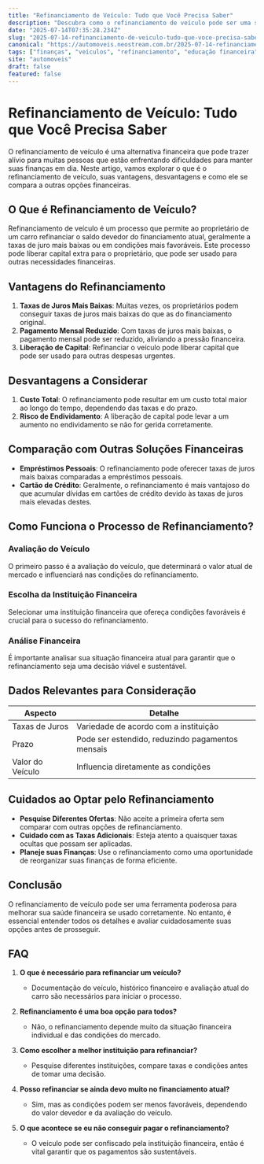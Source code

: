 ```yaml
---
title: "Refinanciamento de Veículo: Tudo que Você Precisa Saber"
description: "Descubra como o refinanciamento de veículo pode ser uma solução financeira viável. Saiba mais sobre o processo, vantagens e cuidados necessários."
date: "2025-07-14T07:35:28.234Z"
slug: "2025-07-14-refinanciamento-de-veiculo-tudo-que-voce-precisa-saber"
canonical: "https://automoveis.neostream.com.br/2025-07-14-refinanciamento-de-veiculo-tudo-que-voce-precisa-saber"
tags: ["finanças", "veículos", "refinanciamento", "educação financeira", "mercado automotivo"]
site: "automoveis"
draft: false
featured: false
---
```


# Refinanciamento de Veículo: Tudo que Você Precisa Saber

O refinanciamento de veículo é uma alternativa financeira que pode trazer alívio para muitas pessoas que estão enfrentando dificuldades para manter suas finanças em dia. Neste artigo, vamos explorar o que é o refinanciamento de veículo, suas vantagens, desvantagens e como ele se compara a outras opções financeiras.

## O Que é Refinanciamento de Veículo?

Refinanciamento de veículo é um processo que permite ao proprietário de um carro refinanciar o saldo devedor do financiamento atual, geralmente a taxas de juro mais baixas ou em condições mais favoráveis. Este processo pode liberar capital extra para o proprietário, que pode ser usado para outras necessidades financeiras.

## Vantagens do Refinanciamento

1. **Taxas de Juros Mais Baixas**: Muitas vezes, os proprietários podem conseguir taxas de juros mais baixas do que as do financiamento original.
2. **Pagamento Mensal Reduzido**: Com taxas de juros mais baixas, o pagamento mensal pode ser reduzido, aliviando a pressão financeira.
3. **Liberação de Capital**: Refinanciar o veículo pode liberar capital que pode ser usado para outras despesas urgentes.

## Desvantagens a Considerar

1. **Custo Total**: O refinanciamento pode resultar em um custo total maior ao longo do tempo, dependendo das taxas e do prazo.
2. **Risco de Endividamento**: A liberação de capital pode levar a um aumento no endividamento se não for gerida corretamente.

## Comparação com Outras Soluções Financeiras

- **Empréstimos Pessoais**: O refinanciamento pode oferecer taxas de juros mais baixas comparadas a empréstimos pessoais.
- **Cartão de Crédito**: Geralmente, o refinanciamento é mais vantajoso do que acumular dívidas em cartões de crédito devido às taxas de juros mais elevadas destes.

## Como Funciona o Processo de Refinanciamento?

### Avaliação do Veículo

O primeiro passo é a avaliação do veículo, que determinará o valor atual de mercado e influenciará nas condições do refinanciamento.

### Escolha da Instituição Financeira

Selecionar uma instituição financeira que ofereça condições favoráveis é crucial para o sucesso do refinanciamento.

### Análise Financeira

É importante analisar sua situação financeira atual para garantir que o refinanciamento seja uma decisão viável e sustentável.

## Dados Relevantes para Consideração

| Aspecto | Detalhe |
|---------|---------|
| Taxas de Juros | Variedade de acordo com a instituição |
| Prazo | Pode ser estendido, reduzindo pagamentos mensais |
| Valor do Veículo | Influencia diretamente as condições |

## Cuidados ao Optar pelo Refinanciamento

- **Pesquise Diferentes Ofertas**: Não aceite a primeira oferta sem comparar com outras opções de refinanciamento.
- **Cuidado com as Taxas Adicionais**: Esteja atento a quaisquer taxas ocultas que possam ser aplicadas.
- **Planeje suas Finanças**: Use o refinanciamento como uma oportunidade de reorganizar suas finanças de forma eficiente.

## Conclusão

O refinanciamento de veículo pode ser uma ferramenta poderosa para melhorar sua saúde financeira se usado corretamente. No entanto, é essencial entender todos os detalhes e avaliar cuidadosamente suas opções antes de prosseguir.

## FAQ

1. **O que é necessário para refinanciar um veículo?**
   - Documentação do veículo, histórico financeiro e avaliação atual do carro são necessários para iniciar o processo.

2. **Refinanciamento é uma boa opção para todos?**
   - Não, o refinanciamento depende muito da situação financeira individual e das condições do mercado.

3. **Como escolher a melhor instituição para refinanciar?**
   - Pesquise diferentes instituições, compare taxas e condições antes de tomar uma decisão.

4. **Posso refinanciar se ainda devo muito no financiamento atual?**
   - Sim, mas as condições podem ser menos favoráveis, dependendo do valor devedor e da avaliação do veículo.

5. **O que acontece se eu não conseguir pagar o refinanciamento?**
   - O veículo pode ser confiscado pela instituição financeira, então é vital garantir que os pagamentos são sustentáveis.